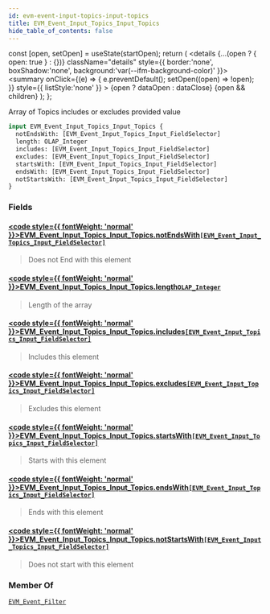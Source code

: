 ```yaml
---
id: evm-event-input-topics-input-topics
title: EVM_Event_Input_Topics_Input_Topics
hide_table_of_contents: false
---
```







  const [open, setOpen] = useState(startOpen);
  return (
    <details {...(open ? { open: true } : {})} className="details" style={{ border:'none', boxShadow:'none', background:'var(--ifm-background-color)' }}>
      <summary
        onClick={(e) => {
          e.preventDefault();
          setOpen((open) => !open);
        }}
        style={{ listStyle:'none' }}
      >
      {open ? dataOpen : dataClose}
      </summary>
      {open && children}
    </details>
  );
};










Array of Topics includes or excludes provided value


```graphql
input EVM_Event_Input_Topics_Input_Topics {
  notEndsWith: [EVM_Event_Input_Topics_Input_FieldSelector]
  length: OLAP_Integer
  includes: [EVM_Event_Input_Topics_Input_FieldSelector]
  excludes: [EVM_Event_Input_Topics_Input_FieldSelector]
  startsWith: [EVM_Event_Input_Topics_Input_FieldSelector]
  endsWith: [EVM_Event_Input_Topics_Input_FieldSelector]
  notStartsWith: [EVM_Event_Input_Topics_Input_FieldSelector]
}
```




### Fields

#### [<code style={{ fontWeight: 'normal' }}>EVM_Event_Input_Topics_Input_Topics.<b>notEndsWith</b></code>](#)<Bullet />[`[EVM_Event_Input_Topics_Input_FieldSelector]`](/docs/graphql-reference/inputs/evm-event-input-topics-input-field-selector) <Badge class="badge badge--secondary" text="list"/> <Badge class="badge badge--secondary" text="input"/> 
> 
> 
> Does not End with this element
> 

#### [<code style={{ fontWeight: 'normal' }}>EVM_Event_Input_Topics_Input_Topics.<b>length</b></code>](#)<Bullet />[`OLAP_Integer`](/docs/graphql-reference/inputs/olap-integer) <Badge class="badge badge--secondary" text="input"/> 
> 
> 
> Length of the array
> 

#### [<code style={{ fontWeight: 'normal' }}>EVM_Event_Input_Topics_Input_Topics.<b>includes</b></code>](#)<Bullet />[`[EVM_Event_Input_Topics_Input_FieldSelector]`](/docs/graphql-reference/inputs/evm-event-input-topics-input-field-selector) <Badge class="badge badge--secondary" text="list"/> <Badge class="badge badge--secondary" text="input"/> 
> 
> 
> Includes this element
> 

#### [<code style={{ fontWeight: 'normal' }}>EVM_Event_Input_Topics_Input_Topics.<b>excludes</b></code>](#)<Bullet />[`[EVM_Event_Input_Topics_Input_FieldSelector]`](/docs/graphql-reference/inputs/evm-event-input-topics-input-field-selector) <Badge class="badge badge--secondary" text="list"/> <Badge class="badge badge--secondary" text="input"/> 
> 
> 
> Excludes this element
> 

#### [<code style={{ fontWeight: 'normal' }}>EVM_Event_Input_Topics_Input_Topics.<b>startsWith</b></code>](#)<Bullet />[`[EVM_Event_Input_Topics_Input_FieldSelector]`](/docs/graphql-reference/inputs/evm-event-input-topics-input-field-selector) <Badge class="badge badge--secondary" text="list"/> <Badge class="badge badge--secondary" text="input"/> 
> 
> 
> Starts with this element
> 

#### [<code style={{ fontWeight: 'normal' }}>EVM_Event_Input_Topics_Input_Topics.<b>endsWith</b></code>](#)<Bullet />[`[EVM_Event_Input_Topics_Input_FieldSelector]`](/docs/graphql-reference/inputs/evm-event-input-topics-input-field-selector) <Badge class="badge badge--secondary" text="list"/> <Badge class="badge badge--secondary" text="input"/> 
> 
> 
> Ends with this element
> 

#### [<code style={{ fontWeight: 'normal' }}>EVM_Event_Input_Topics_Input_Topics.<b>notStartsWith</b></code>](#)<Bullet />[`[EVM_Event_Input_Topics_Input_FieldSelector]`](/docs/graphql-reference/inputs/evm-event-input-topics-input-field-selector) <Badge class="badge badge--secondary" text="list"/> <Badge class="badge badge--secondary" text="input"/> 
> 
> 
> Does not start with this element
> 



### Member Of

[`EVM_Event_Filter`](/docs/graphql-reference/inputs/evm-event-filter)  <Badge class="badge badge--secondary" text="input"/>

